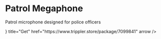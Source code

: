 # Patrol Megaphone

Patrol microphone designed for police officers


<Cards>
  <Cards.Card
    icon={<TagIcon />}
    title="Get"
    href="https://www.trippler.store/package/7099841"
    arrow
  />
</Cards>